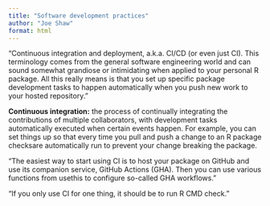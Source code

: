 ```yaml
---
title: "Software development practices"
author: "Joe Shaw"
format: html
---
```


"Continuous integration and deployment, a.k.a. CI/CD (or even just CI). This terminology comes from the general software engineering world and can sound somewhat grandiose or intimidating when applied to your personal R package. All this really means is that you set up specific package development tasks to happen automatically when you push new work to your hosted repository."

**Continuous integration:** the process of continually integrating the contributions of multiple collaborators, with development tasks automatically executed when certain events happen. For example, you can set things up so that every time you pull and push a change to an R package checksare automatically run to prevent your change breaking the package.

"The easiest way to start using CI is to host your package on GitHub and use its companion service, GitHub Actions (GHA). Then you can use various functions from usethis to configure so-called GHA workflows."

"If you only use CI for one thing, it should be to run R CMD check."
